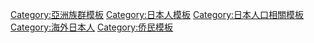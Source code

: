 {{navbox
| name  = 日本侨民
| title = {{flagicon|Japan}} [[日侨|日本侨民]]
| state = {{{state|autocollapse}}}
| listclass = hlist
| group1 = 亚洲
|  list1 =
  {{navbox subgroup
  | evenodd = swap
  | group1 =
  |  list1 =

* [[朝鮮的日本人|-{zh-hans:朝鲜;zh-hant:北韓;}-]]
**[[朝鲜绑架日本人问题|-{zh-hans:朝鲜绑架日本人问题;zh-hant:北韓綁架日本人問題;}-]]
* [[日裔韓國人|-{zh-hans:韩国;zh-hant:南韓;}-]]
* [[日裔越南人|越南]]
**[[来远桥|会安]]
* [[日裔泰国人|泰国]]
**[[阿育陀耶日本人町|阿育陀耶]]
* 中國大陸
** [[日裔中国人]]
** [[满蒙开拓移民]]
** [[遗华日侨]]
** [[哈爾濱僑民#日本僑民|哈尔滨]]
** {{link-en|日裔上海人|Japanese community of Shanghai|上海}}
* [[在港日本人|香港]]
* [[在臺日本人|臺灣]]
** [[灣生]]
* [[日裔马来西亚人|马来西亚]]
* [[日裔新加坡人|新加坡]]
* [[日本裔菲律宾人|菲律宾]]
* [[日裔印尼人|印度尼西亚]]
| group2  = 西亞及南亞
|  list2  =
* {{link-en|日裔阿拉伯联合酋长国人|Japanese people in the United Arab Emirates|阿拉伯联合酋长国}}
* {{link-en|日裔斯里兰卡人|Japanese people in Sri Lanka|斯里兰卡}}
* {{link-en|日裔印度人|Japanese people in India|印度}}
* [[日裔尼泊爾人|尼泊尔]]
* [[日裔巴基斯坦人|巴基斯坦]]
}}
| group3 = 大洋洲
|  list3 =
  {{navbox subgroup
  | evenodd = swap
  | group1 = [[日裔密克罗尼西亚人|密克罗尼西亚]]
  |  list1 =
* {{link-en|日裔密克罗尼西亚联邦人|Japanese settlement in the Federated States of Micronesia|密克罗尼西亚联邦}}
* {{link-en|日裔基里巴斯人|Japanese settlement in Kiribati|基里巴斯}}
* {{link-en|日裔马绍尔群岛人|Japanese settlement in the Marshall Islands|马绍尔群岛}}
* {{link-en|日裔帕劳人|Japanese settlement in Palau|帕劳}}
  | group2 = 美拉尼西亚
  |  list2 =
* [[日裔巴布亚新几内亚人|巴布亚新几内亚]]
* {{link-en|日裔所罗门群岛人|Japanese expatriates in the Solomon Islands|所罗门群岛}}
* {{link-en|日裔新喀里多尼亚人|Japanese settlement in New Caledonia|新喀里多尼亚}}
  | group3 = 波利尼西亚
  |  list3 =
* {{link-en|日裔夏威夷人|Japanese in Hawaii|夏威夷}}
* [[日裔新西兰人|新西兰]]
  | group4 = {{link-en|日裔澳大利亚人|Japanese Australian|澳大利亚}}
  |  list4 =
* {{link-en|日裔墨尔本人|Japanese community of Melbourne|墨尔本}}
  }}

| group5 = 欧洲
|  list5 =
* 比利时 ( {{link-en|日裔布鲁塞尔人|Japanese community of Brussels|布鲁塞尔}} )
* {{link-en|日裔法国人|Japanese people in France|法国}} ( {{link-en|日裔巴黎人|Japanese community of Paris|巴黎}} )
* {{link-jp|日裔德国人|日系ドイツ人|德国}} ( {{link-en|日裔杜塞尔多夫人|Japanese community of Düsseldorf|杜塞尔多夫}} )
* {{link-en|日裔荷兰人|Japanese expatriates in the Netherlands|荷兰}}
* [[日本裔俄罗斯人|俄罗斯]]( [[库页岛日本人]] )
* {{link-en|日裔西班牙人|Japanese people in Spain|西班牙}}
* {{link-en|日裔土耳其人|Japanese people in Turkey|土耳其}}
* {{link-en|日裔英国人|Japanese community in the United Kingdom|英国}} ( {{link-en|日裔伦敦人|Japanese community of London|伦敦}} )

| group4 = 美洲
|  list4 =
  {{navbox subgroup
  | evenodd = swap
  | group2 = {{link-en|加勒比地区日本人|Japanese Caribbean|加勒比地区}}
  |  list2 =
* [[日裔古巴人|古巴]]
* {{link-en|日裔多米尼加人|Japanese Dominican|多米尼加共和国}}
* {{link-en|日裔牙买加人|Japanese expatriates in Jamaica|牙买加}}
  | group1  = 南美
  |  list1  =
* [[日裔阿根廷人|阿根廷]]
* {{link-en|日裔玻利维亚人|Japanese Bolivian|玻利维亚}}
* [[日本裔巴西人|巴西]] ( {{link-en|圣保罗市人群体|Japanese community of São Paulo|圣保罗市}} )
* {{link-en|日裔智利人|Japanese Chilean|智利}}
* {{link-en|日裔哥伦比亚人|Japanese Colombia|哥伦比亚}}
* [[日裔巴拉圭人|巴拉圭]]
* {{link-en|日裔秘鲁人|Japanese Peruvian|秘鲁}}
* {{link-en|日裔乌拉圭人|Japanese Uruguayan|乌拉圭}}
* {{link-en|日裔委内瑞拉人|Japanese Venezuelan|委内瑞拉}}
  | group3  = 北美和中美
  |  list3  =
* {{link-en|日裔墨西哥人|Japanese immigration to Mexico|墨西哥}} ( {{link-en|墨西哥城人群体|Japanese community of Mexico City|墨西哥城}} )
* [[日本裔加拿大人|加拿大]]
** {{link-en|日裔蒙特利尔人|Japanese in Montreal|蒙特利尔}}
** {{link-en|大多伦多地区的日裔加拿大人|Japanese Canadians in the Greater Toronto Area|多伦多}}
* [[日裔美国人|美国]]
** {{link-en|Template:各地日裔美国人|Template:Japanese Americans by location|各城市}}
  }}

| group6 = 非洲
|  list6 =
* [[日裔埃及人|埃及]]
* [[日裔南非人|南非]]

| group7 = 另见
|  list7 =
  {{navbox subgroup
  | evenodd = swap
  | group1 = 世代
  |  list1 =
* {{link-en|一世 (日本侨民)|Issei|一世}} ( 第一代 )
* {{link-en|二世 (日本侨民)|Nisei|二世}} ( 第二代 )
* {{link-en|三世 (日本侨民)|Sansei|三世}} ( 第三代 )
* {{link-en|四世 (日本侨民)|Yonsei (fourth-generation Nikkei)|四世}} ( 第四代 )
* {{link-en|五世 (日本侨民)|Gosei (fifth-generation Nikkei)|五世}} ( 第五代 )

  | group2 = 相关条目
  |  list2 =
* {{link-en|出稼|Dekasegi}}
* {{link-en|日本国籍取得者|Foreign-born Japanese}}
* [[日本人街]]
* [[日本人学校]]
* {{link-en|补习授业校|Hoshū jugyō kō}} ( {{link-en|补习授业校列表|List of hoshū jugyō kō|列表}} )
* {{link-jp|私立在外教育设施|私立在外教育施設}}
* 《{{link-en|日本人与欧洲|Japanese and Europe}}》
* 《{{link-en|拉丁美洲日本人|The Japanese in Latin America}}》
* 《{{link-en|新世界，新生活|New Worlds, New Lives}}》
  }}
}}<noinclude>
{{collapsible option}}
[[Category:亞洲族群模板]]
[[Category:日本人模板]]
[[Category:日本人口相關模板]]
[[Category:海外日本人]]
[[Category:侨民模板]]
</noinclude>